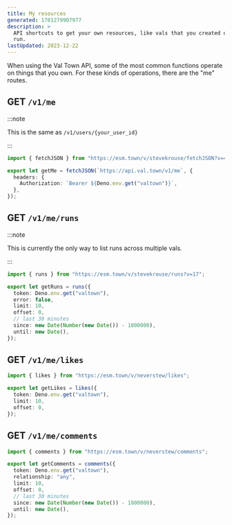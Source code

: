 ```yaml
---
title: My resources
generated: 1701279907977
description: >
  API shortcuts to get your own resources, like vals that you created or have
  run.
lastUpdated: 2023-12-22
---
```



When using the Val Town API, some of the most common functions operate on things
that you own. For these kinds of operations, there are the "me" routes.

## GET `/v1/me`

:::note

This is the same as `/v1/users/{your_user_id}`

:::

```ts title="Example" val
import { fetchJSON } from "https://esm.town/v/stevekrouse/fetchJSON?v=41";

export let getMe = fetchJSON(`https://api.val.town/v1/me`, {
  headers: {
    Authorization: `Bearer ${Deno.env.get("valtown")}`,
  },
});
```

## GET `/v1/me/runs`

:::note

This is currently the only way to list runs across multiple vals.

:::

```ts title="Example" val
import { runs } from "https://esm.town/v/stevekrouse/runs?v=17";

export let getRuns = runs({
  token: Deno.env.get("valtown"),
  error: false,
  limit: 10,
  offset: 0,
  // last 30 minutes
  since: new Date(Number(new Date()) - 1800000),
  until: new Date(),
});
```

## GET `/v1/me/likes`

```ts title="Example" val
import { likes } from "https://esm.town/v/neverstew/likes";

export let getLikes = likes({
  token: Deno.env.get("valtown"),
  limit: 10,
  offset: 0,
});
```

## GET `/v1/me/comments`

```ts title="Example" val
import { comments } from "https://esm.town/v/neverstew/comments";

export let getComments = comments({
  token: Deno.env.get("valtown"),
  relationship: "any",
  limit: 10,
  offset: 0,
  // last 30 minutes
  since: new Date(Number(new Date()) - 1800000),
  until: new Date(),
});
```
